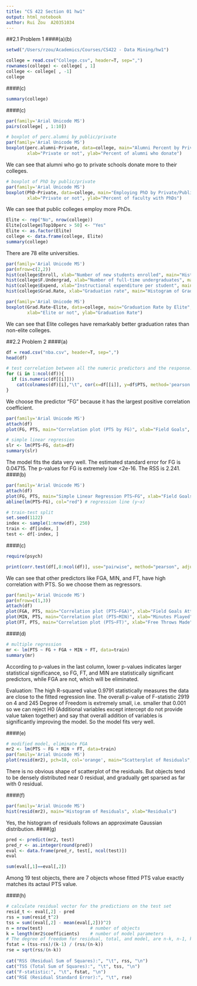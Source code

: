 ```yaml
---
title: "CS 422 Section 01 hw1"
output: html_notebook
author: Rui Zou  A20351034
---
```


##2.1 Problem 1
####(a)(b)
```r
setwd("/Users/rzou/Academics/Courses/CS422 - Data Mining/hw1")

college = read.csv("College.csv", header=T, sep=",")
rownames(college) <- college[ , 1]
college <- college[ , -1]
college
```
####(c)
```r
summary(college)
```
####(c)
```r
par(family='Arial Unicode MS')
pairs(college[ , 1:10])
```

```r
# boxplot of perc.alumni by public/private
par(family='Arial Unicode MS')
boxplot(perc.alumni~Private, data=college, main="Alumni Percent by Private/Public",
        xlab="Private or not", ylab="Percent of alumni who donate")

```
We can see that alumni who go to private schools donate more to their colleges.

```r
# boxplot of PhD by public/private
par(family='Arial Unicode MS')
boxplot(PhD~Private, data=college, main="Employing PhD by Private/Public",
        xlab="Private or not", ylab="Percent of faculty with PhDs")
```
We can see that public colleges employ more PhDs.

```r
Elite <- rep("No", nrow(college))
Elite[college$Top10perc > 50] <- "Yes"
Elite <- as.factor(Elite)
college <- data.frame(college, Elite)
summary(college)
```
There are 78 elite universities.

```r
par(family='Arial Unicode MS')
par(mfrow=c(2,2))
hist(college$Enroll, xlab="Number of new students enrolled", main="Histogram of Enroll")
hist(college$F.Undergrad, xlab="Number of full-time undergraduates", main="Histogram of Full-time Undergraduates")
hist(college$Expend, xlab="Instructional expenditure per student", main="Histogram of Expend")
hist(college$Grad.Rate, xlab="Graduation rate", main="Histogram of Graduation Rate")
```

```r
par(family='Arial Unicode MS')
boxplot(Grad.Rate~Elite, data=college, main="Graduation Rate by Elite",
        xlab="Elite or not", ylab="Graduation Rate")
```
We can see that Elite colleges have remarkably better graduation rates than non-elite colleges.

##2.2 Problem 2
####(a)
```r
df = read.csv("nba.csv", header=T, sep=",")
head(df)
```
```r
# test correlation between all the numeric predictors and the response.
for (i in 1:ncol(df)){
  if (is.numeric(df[[i]]))
    cat(colnames(df)[i],"\t", cor(x=df[[i]], y=df$PTS, method='pearson'), "\n")
}
```
We choose the predictor "FG" because it has the largest positive correlation coefficient.
```r
par(family='Arial Unicode MS')
attach(df)
plot(FG, PTS, main="Correlation plot (PTS by FG)", xlab="Field Goals", ylab="Points Scored", pch=19)
```

```r
# simple linear regression
slr <- lm(PTS~FG, data=df)
summary(slr)
```
The model fits the data very well. The estimated standard error for FG is 0.04715. The p-values for FG is extremely low <2e-16. The RSS is 2.241. 
####(b)
```r
par(family='Arial Unicode MS')
attach(df)
plot(FG, PTS, main="Simple Linear Regression PTS~FG", xlab="Field Goals", ylab="Points Scored", pch=19)
abline(lm(PTS~FG), col="red") # regression line (y~x)
```
```r
# train-test split
set.seed(1122)
index <- sample(1:nrow(df), 250)
train <- df[index, ]
test <- df[-index, ]
```
####(c)
```r
require(psych)

print(corr.test(df[,8:ncol(df)], use="pairwise", method="pearson", adjust="holm", alpha=.05, ci=TRUE))
```
We can see that other predictors like FGA, MIN, and FT, have high correlation with PTS. So we choose them as regressors.
```r
par(family='Arial Unicode MS')
par(mfrow=c(1,3))
attach(df)
plot(FGA, PTS, main="Correlation plot (PTS~FGA)", xlab="Field Goals Attempted", ylab="Points Scored", pch=19, col='red')
plot(MIN, PTS, main="Correlation plot (PTS~MIN)", xlab="Minutes Played", ylab="Points Scored", pch=19, col='green')
plot(FT, PTS, main="Correlation plot (PTS~FT)", xlab="Free Throws Made", ylab="Points Scored", pch=19, col='blue')
```
####(d)
```r
# multiple regression
mr <- lm(PTS ~ FG + FGA + MIN + FT, data=train)
summary(mr)
```
According to p-values in the last column, lower p-values indicates larger statistical significance, so FG, FT, and MIN are statistically significant predictors, while FGA are not, which will be eliminated.

Evaluation: The high R-squared value 0.9791 statistically measures the data are close to the fitted regression line. The overall p-value of F-statistic 2919 on 4 and 245 Degree of Freedom is extremely small, i.e. smaller that 0.001 so we can reject H0 (Additional variables except intercept do not provide value taken together) and say that overall addition of variables is significantly improving the model. So the model fits very well.

####(e)
```r
# modified model, eliminate FGA
mr2 <- lm(PTS ~ FG + MIN + FT, data=train)
par(family='Arial Unicode MS')
plot(resid(mr2), pch=18, col='orange', main="Scatterplot of Residuals", xlab='Object Index', ylab='Residual Values')
```
There is no obvious shape of scatterplot of the residuals. But objects tend to be densely distributed near 0 residual, and gradually get sparsed as far with 0 residual.  

####(f)
```r
par(family='Arial Unicode MS')
hist(resid(mr2), main="Histogram of Residuals", xlab="Residuals")
```
Yes, the histogram of residuals follows an approximate Gaussian distribution.
####(g)
```r
pred <- predict(mr2, test)
pred_r <- as.integer(round(pred))
eval <- data.frame(pred_r, test[, ncol(test)])
eval
```
```r
sum(eval[,1]==eval[,2])
```
Among 19 test objects, there are 7 objects whose fitted PTS value exactly matches its actaul PTS value.

####(h)
```r
# calculate residual vector for the predictions on the test set
resid_t <- eval[,2] - pred
rss = sum(resid_t^2)
tss = sum((eval[,2] - mean(eval[,2]))^2)
n = nrow(test)                  # number of objects 
k = length(mr2$coefficients)    # number of model parameters
# The degree of freedom for residual, total, and model, are n-k, n-1, k-1, respectively.
fstat = (tss-rss)/(k-1) / (rss/(n-k))
rse = sqrt(rss/(n-k))
  
cat("RSS (Residual Sum of Squares):", "\t", rss, "\n")
cat("TSS (Total Sum of Squares):", "\t", tss, "\n")
cat("F-statistic:", "\t", fstat, "\n")
cat("RSE (Residual Standard Error):", "\t", rse)

```




















